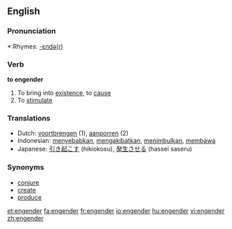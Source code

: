 ==English==

===Pronunciation===
*:Rhymes: [[Rhymes:English:-ɛndə(r)|-ɛndə(r)]]

===Verb===
'''to engender'''

# To bring into [[existence]], to [[cause]]
# To [[stimulate]]


===Translations===
*Dutch: [[voortbrengen]] (1), [[aanporren]] (2)
*Indonesian: [[sebab|menyebabkan]], [[akibat|mengakibatkan]], [[timbul|menimbulkan]], [[bawa|membawa]]
*Japanese: [[引き起こす]] (hikiokosu), [[発生させる]] (hassei saseru)

===Synonyms===
*[[conjure]]
*[[create]]
*[[produce]]

[[et:engender]]
[[fa:engender]]
[[fr:engender]]
[[io:engender]]
[[hu:engender]]
[[vi:engender]]
[[zh:engender]]